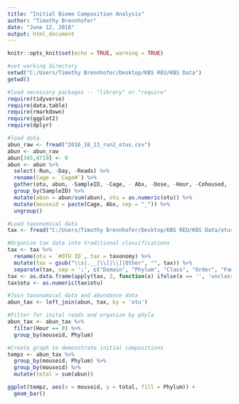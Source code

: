 ---
title: "Initial Biome Composition Analysis"
author: "Timothy Brennhofer"
date: "June 12, 2018"
output: html_document
---

```{r setup, include=FALSE}
knitr::opts_knit$set(echo = TRUE, warning = TRUE)

#set working directory
setwd("C:/Users/Timothy Brennhofer/Desktop/KBS REU/KBS Data")
getwd()

#load necessary packages -- "library" or "require"
require(tidyverse)
require(data.table)
require(rmarkdown)
require(ggplot2)
require(dplyr)

#load data
abun_raw <- fread("2016_10_13_run2_otus.csv")
abun <- abun_raw
abun[345,4719] <- 0
abun <- abun %>%
  select(-Run, -Day, -Reads) %>%
  rename(Cage = `Cage#`) %>%
  gather(otu, abun, -SampleID, -Cage, - Abx, -Dose, -Hour, -Cohoused, -Pair) %>%
  group_by(SampleID) %>%
  mutate(abun = abun/sum(abun), otu = as.numeric(otu)) %>%
  mutate(mouseid = paste(Cage, Abx, sep = "_")) %>%
  ungroup()

```


```{r adding taxonomy}

#Load taxonomical data
tax <- fread("C:/Users/Timothy Brennhofer/Desktop/KBS REU/KBS Data/otus_table_joined_taxa.txt")

#Organize tax data into traditional classifications
tax <- tax %>%
  rename(otu = `#OTU ID`, tax = taxonomy) %>%
  mutate(tax = gsub("\\s|.__|\\[|\\]|Other", "", tax)) %>%
  separate(tax, sep = ';', c("Domain", "Phylum", "Class", "Order", "Family", "Genus", "Species"), fill = 'right')
tax <- as.data.frame(apply(tax, 2, function(x) ifelse(x == '', 'unclassified', x)), stringsAsFactors = FALSE)
tax$otu <- as.numeric(tax$otu)

#Join taxonomical data and abundance data
abun_tax <- left_join(abun, tax, by = 'otu')

```

```{r intital composition data}

#Filter for inital reads and organize by phyla
abun_tax <- abun_tax %>%
  filter(Hour == 0) %>%
  group_by(mouseid, Phylum)

#Create graph to demonstrate initial compositions
tempz <- abun_tax %>%
  group_by(mouseid, Phylum) %>%
  group_by(mouseid) %>%
  mutate(total = sum(abun))

ggplot(tempz, aes(x = mouseid, y = total, fill = Phylum)) +
  geom_bar()

```


